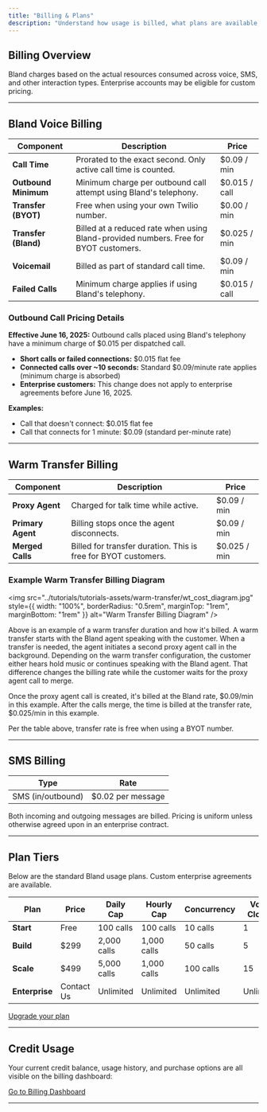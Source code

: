 ```yaml
---
title: "Billing & Plans"
description: "Understand how usage is billed, what plans are available, and where to manage your billing details."
---
```


## Billing Overview

Bland charges based on the actual resources consumed across voice, SMS, and other interaction types. Enterprise accounts may be eligible for custom pricing.

---

## Bland Voice Billing

| Component        | Description                                                   | Price         |
|------------------|---------------------------------------------------------------|---------------|
| **Call Time**    | Prorated to the exact second. Only active call time is counted. | $0.09 / min   |
| **Outbound Minimum** | Minimum charge per outbound call attempt using Bland's telephony. | $0.015 / call |
| **Transfer (BYOT)** | Free when using your own Twilio number.                      | $0.00 / min   |
| **Transfer (Bland)** | Billed at a reduced rate when using Bland-provided numbers. Free for BYOT customers. | $0.025 / min  |
| **Voicemail**    | Billed as part of standard call time.                         | $0.09 / min   |
| **Failed Calls** | Minimum charge applies if using Bland's telephony.           | $0.015 / call |

### Outbound Call Pricing Details

**Effective June 16, 2025:** Outbound calls placed using Bland's telephony have a minimum charge of $0.015 per dispatched call.

- **Short calls or failed connections:** $0.015 flat fee
- **Connected calls over ~10 seconds:** Standard $0.09/minute rate applies (minimum charge is absorbed)
- **Enterprise customers:** This change does not apply to enterprise agreements before June 16, 2025.

**Examples:**
- Call that doesn't connect: $0.015 flat fee
- Call that connects for 1 minute: $0.09 (standard per-minute rate)

---

## Warm Transfer Billing

| Component           | Description                                               | Price         |
|--------------------|------------------------------------------------------------|---------------|
| **Proxy Agent**    | Charged for talk time while active.                        | $0.09 / min   |
| **Primary Agent**  | Billing stops once the agent disconnects.                  | $0.09 / min   |
| **Merged Calls**   | Billed for transfer duration. This is free for BYOT customers.  | $0.025 / min   |


### Example Warm Transfer Billing Diagram

<img 
  src="../tutorials/tutorials-assets/warm-transfer/wt_cost_diagram.jpg" 
  style={{ width: "100%", borderRadius: "0.5rem", marginTop: "1rem", marginBottom: "1rem" }}
  alt="Warm Transfer Billing Diagram"
/>

Above is an example of a warm transfer duration and how it's billed. A warm transfer starts with the Bland agent speaking with the customer. When a transfer is needed, the agent initiates a second proxy agent call in the background. Depending on the warm transfer configuration, the customer either hears hold music or continues speaking with the Bland agent. That difference changes the billing rate while the customer waits for the proxy agent call to merge.

Once the proxy agent call is created, it's billed at the Bland rate, \$0.09/min in this example. After the calls merge, the time is billed at the transfer rate, \$0.025/min in this example.

Per the table above, transfer rate is free when using a BYOT number.

---

## SMS Billing

| Type            | Rate         |
|------------------|--------------|
| SMS (in/outbound) | $0.02 per message |

Both incoming and outgoing messages are billed. Pricing is uniform unless otherwise agreed upon in an enterprise contract.

---

## Plan Tiers

Below are the standard Bland usage plans. Custom enterprise agreements are available.

| Plan       | Price   | Daily Cap     | Hourly Cap    | Concurrency | Voice Clones |
|------------|---------|---------------|---------------|-------------|---------------|
| **Start**  | Free    | 100 calls      | 100 calls      | 10 calls     | 1             |
| **Build**  | $299    | 2,000 calls    | 1,000 calls    | 50 calls     | 5             |
| **Scale**  | $499    | 5,000 calls    | 1,000 calls    | 100 calls    | 15            |
| **Enterprise** | Contact Us | Unlimited      | Unlimited      | Unlimited   | Unlimited     |

[Upgrade your plan](https://app.bland.ai/dashboard/pay)

---

## Credit Usage

Your current credit balance, usage history, and purchase options are all visible on the billing dashboard:

[Go to Billing Dashboard](https://app.bland.ai/dashboard/pay)

---
